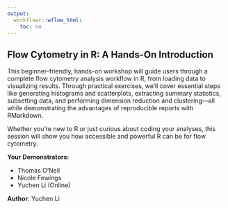 ```yaml
---
output:
  workflowr::wflow_html:
    toc: no
---
```


## Flow Cytometry in R: A Hands-On Introduction

This beginner-friendly, hands-on workshop will guide users through a complete flow cytometry analysis workflow in R, from loading data to visualizing results. Through practical exercises, we’ll cover essential steps like generating histograms and scatterplots, extracting summary statistics, subsetting data, and performing dimension reduction and clustering—all while demonstrating the advantages of reproducible reports with RMarkdown. 

Whether you're new to R or just curious about coding your analyses, this session will show you how accessible and powerful R can be for flow cytometry.

**Your Demonstrators:**

- Thomas O'Neil   
- Nicole Fewings    
- Yuchen Li (Online)

**Author**: Yuchen Li





